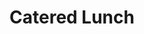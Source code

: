 ---
title: "Catered Lunch"
description: "A custom experience for larger groups."
icon: "party-horn"
sidebarTitle: "Catered Lunch"
---